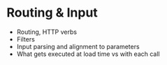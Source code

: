 
# Routing & Input {#routing-and-input}

  - Routing, HTTP verbs
  - Filters
  - Input parsing and alignment to parameters
  - What gets executed at load time vs with each call
